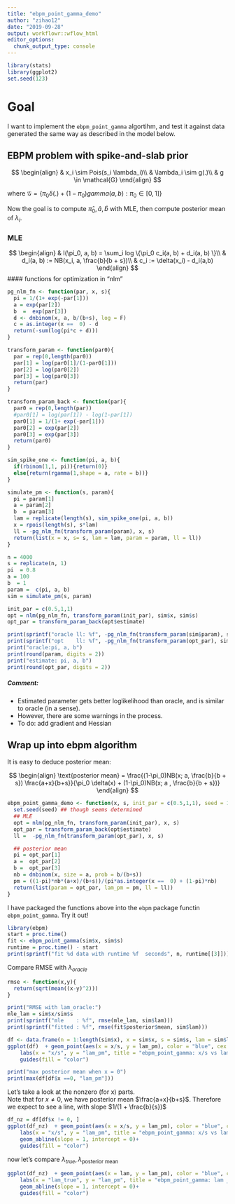 ```yaml
---
title: "ebpm_point_gamma_demo"
author: "zihao12"
date: "2019-09-28"
output: workflowr::wflow_html
editor_options:
  chunk_output_type: console
---
```


```r
library(stats)
library(ggplot2)
set.seed(123)
```


# Goal
I want to implement the `ebpm_point_gamma` algortihm, and test it against data generated the same way as described in the model below. 

## EBPM problem with spike-and-slab prior
$$
\begin{align}
  & x_i \sim Pois(s_i \lambda_i)\\
  & \lambda_i \sim g(.)\\
  & g \in \mathcal{G}
\end{align}
$$

where $\mathcal{G} = \{\pi_0 \delta(.) + (1-\pi_0) gamma(a,b): \pi_0 \in  [0,1] \}$\

Now the goal is to compute  $\hat{\pi}_0,\hat{a}, \hat{b}$ with MLE, then compute posterior mean of $\lambda_i$. 

### MLE
$$
\begin{align}
  & l(\pi_0, a, b) = \sum_i log \{\pi_0 c_i(a, b) +  d_i(a, b) \}\\
  & d_i(a, b)  := NB(x_i, a, \frac{b}{b + s})\\
  & c_i  := \delta(x_i) - d_i(a,b)
\end{align}
$$
#### functions for optimization in "nlm"
```r
pg_nlm_fn <- function(par, x, s){
  pi = 1/(1+ exp(-par[1]))
  a = exp(par[2])
  b  =  exp(par[3])
  d <- dnbinom(x, a, b/(b+s), log = F) 
  c = as.integer(x ==  0) - d
  return(-sum(log(pi*c + d)))
}

transform_param <- function(par0){
  par = rep(0,length(par0))
  par[1] = log(par0[1]/(1-par0[1]))
  par[2] = log(par0[2])
  par[3] = log(par0[3])
  return(par)
}

transform_param_back <- function(par){
  par0 = rep(0,length(par))
  #par0[1] = log(par[1]) - log(1-par[1])
  par0[1] = 1/(1+ exp(-par[1]))
  par0[2] = exp(par[2])
  par0[3] = exp(par[3])
  return(par0)
}
```


```r
sim_spike_one <- function(pi, a, b){
  if(rbinom(1,1, pi)){return(0)}
  else{return(rgamma(1,shape = a, rate = b))}
}

simulate_pm <- function(s, param){
  pi = param[1]
  a = param[2]
  b  = param[3]
  lam = replicate(length(s), sim_spike_one(pi, a, b))
  x = rpois(length(s), s*lam)
  ll = -pg_nlm_fn(transform_param(param), x, s)
  return(list(x = x, s= s, lam = lam, param = param, ll = ll))
}
```

```r
n = 4000
s = replicate(n, 1)
pi  = 0.8
a = 100
b  = 1
param =  c(pi, a, b)
sim = simulate_pm(s, param)
```

```r
init_par = c(0.5,1,1)
opt = nlm(pg_nlm_fn, transform_param(init_par), sim$x, sim$s)
opt_par = transform_param_back(opt$estimate)
```

```r
print(sprintf("oracle ll: %f", -pg_nlm_fn(transform_param(sim$param), sim$x, sim$s)))
print(sprintf("opt    ll: %f", -pg_nlm_fn(transform_param(opt_par), sim$x, sim$s)))
print("oracle:pi, a, b")
print(round(param, digits = 2))
print("estimate: pi, a, b")
print(round(opt_par, digits = 2))

```


##### Comment:
* Estimated parameter gets better loglikelihood than oracle, and is similar to oracle (in a sense). 
* However, there are some warnings in the process. 
* To do: add gradient and Hessian

## Wrap up into ebpm algorithm
It is easy to deduce posterior mean:

$$
\begin{align}
  \text{posterior mean} = \frac{(1-\pi_0)NB(x; a, \frac{b}{b + s}) \frac{a+x}{b+s}}{\pi_0 \delta(x) + (1-\pi_0)NB(x; a , \frac{b}{b + s})}
\end{align}
$$

```r
ebpm_point_gamma_demo <- function(x, s, init_par = c(0.5,1,1), seed = 123){
  set.seed(seed) ## though seems determined
  ## MLE
  opt = nlm(pg_nlm_fn, transform_param(init_par), x, s)
  opt_par = transform_param_back(opt$estimate)
  ll =  -pg_nlm_fn(transform_param(opt_par), x, s)

  ## posterior mean
  pi = opt_par[1]
  a =  opt_par[2]
  b =  opt_par[3]
  nb = dnbinom(x, size = a, prob = b/(b+s))
  pm = ((1-pi)*nb*(a+x)/(b+s))/(pi*as.integer(x ==  0) + (1-pi)*nb)
  return(list(param = opt_par, lam_pm = pm, ll = ll))
}
```


I have packaged the functions above into the `ebpm` package functin `ebpm_point_gamma`. Try it out!
```r
library(ebpm)
start = proc.time()
fit <- ebpm_point_gamma(sim$x, sim$s)
runtime = proc.time() - start
print(sprintf("fit %d data with runtime %f  seconds", n, runtime[[3]]))
```


Compare RMSE with $\lambda_{oracle}$
```r
rmse <- function(x,y){
  return(sqrt(mean((x-y)^2)))
}

print("RMSE with lam_oracle:")
mle_lam = sim$x/sim$s
print(sprintf("mle    : %f", rmse(mle_lam, sim$lam)))
print(sprintf("fitted : %f", rmse(fit$posterior$mean, sim$lam)))
```


```r
df <- data.frame(n = 1:length(sim$x), x = sim$x, s = sim$s, lam = sim$lam, lam_pm = fit$posterior$mean)
ggplot(df)  + geom_point(aes(x = x/s, y = lam_pm), color = "blue", cex = 0.5) +
    labs(x = "x/s", y = "lam_pm", title = "ebpm_point_gamma: x/s vs lam_posterior_mean") +
    guides(fill = "color")
```

```r
print("max posterior mean when x = 0")
print(max(df[df$x ==0, "lam_pm"]))
```



Let's take a look at the nonzero (for x) parts.\
Note that for $x \neq 0$, we have posterior mean $\frac{a+x}{b+s}$. Therefore we expect to see a line, with slope $1/(1 + \frac{b}{s})$
```r
df_nz = df[df$x != 0, ]
ggplot(df_nz)  + geom_point(aes(x = x/s, y = lam_pm), color = "blue", cex = 0.5) +
    labs(x = "x/s", y = "lam_pm", title = "ebpm_point_gamma: x/s vs lam_posterior_mean") +
    geom_abline(slope = 1, intercept = 0)+
    guides(fill = "color")
```

now let's compare $\lambda_{true}, \lambda_{\text{posterior mean}}$
```r
ggplot(df_nz)  + geom_point(aes(x = lam, y = lam_pm), color = "blue", cex = 0.5) +
    labs(x = "lam_true", y = "lam_pm", title = "ebpm_point_gamma: lam _true lam_posterior_mean") +
    geom_abline(slope = 1, intercept = 0)+
    guides(fill = "color")
```




